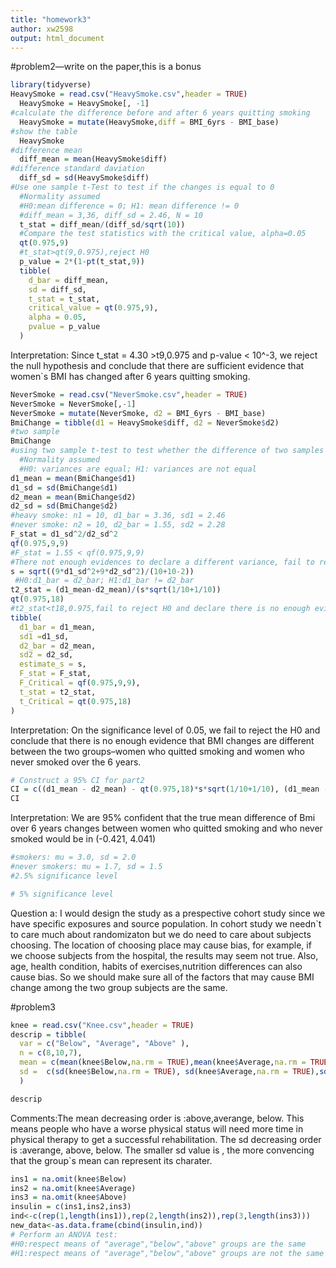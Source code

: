 ```yaml
---
title: "homework3"
author: xw2598
output: html_document
---
```

#problem2---write on the paper,this is a bonus
```r
library(tidyverse)
HeavySmoke = read.csv("HeavySmoke.csv",header = TRUE)
  HeavySmoke = HeavySmoke[, -1] 
#calculate the difference before and after 6 years quitting smoking
  HeavySmoke = mutate(HeavySmoke,diff = BMI_6yrs - BMI_base)
#show the table 
  HeavySmoke
#difference mean
  diff_mean = mean(HeavySmoke$diff)
#difference standard daviation
  diff_sd = sd(HeavySmoke$diff)
#Use one sample t-Test to test if the changes is equal to 0
  #Normality assumed
  #H0:mean difference = 0; H1: mean difference != 0
  #diff_mean = 3,36, diff_sd = 2.46, N = 10
  t_stat = diff_mean/(diff_sd/sqrt(10))
  #Compare the test statistics with the critical value, alpha=0.05
  qt(0.975,9)
  #t_stat>qt(9,0.975),reject H0
  p_value = 2*(1-pt(t_stat,9))
  tibble(
    d_bar = diff_mean,
    sd = diff_sd,
    t_stat = t_stat,
    critical_value = qt(0.975,9),
    alpha = 0.05,
    pvalue = p_value
  )
```
Interpretation:
Since t_stat = 4.30 >t9,0.975 and p-value < 10^-3, we reject the null hypothesis and conclude that there are sufficient evidence that women`s BMI has changed after 6 years quitting smoking.

```r
NeverSmoke = read.csv("NeverSmoke.csv",header = TRUE) 
NeverSmoke = NeverSmoke[,-1]
NeverSmoke = mutate(NeverSmoke, d2 = BMI_6yrs - BMI_base)
BmiChange = tibble(d1 = HeavySmoke$diff, d2 = NeverSmoke$d2)
#two sample
BmiChange
#using two sample t-test to test whether the difference of two samples` changes is equal to 0 
  #Normality assumed
  #H0: variances are equal; H1: variances are not equal  
d1_mean = mean(BmiChange$d1)
d1_sd = sd(BmiChange$d1)
d2_mean = mean(BmiChange$d2)
d2_sd = sd(BmiChange$d2)
#heavy smoke: n1 = 10, d1_bar = 3.36, sd1 = 2.46
#never smoke: n2 = 10, d2_bar = 1.55, sd2 = 2.28
F_stat = d1_sd^2/d2_sd^2
qf(0.975,9,9)
#F_stat = 1.55 < qf(0.975,9,9)
#There not enough evidences to declare a different variance, fail to reject H0
s = sqrt((9*d1_sd^2+9*d2_sd^2)/(10+10-2))
 #H0:d1_bar = d2_bar; H1:d1_bar != d2_bar
t2_stat = (d1_mean-d2_mean)/(s*sqrt(1/10+1/10))
qt(0.975,18)
#t2_stat<t18,0.975,fail to reject H0 and declare there is no enough evidencethe two sample has different mean.
tibble(
  d1_bar = d1_mean,
  sd1 =d1_sd,
  d2_bar = d2_mean,
  sd2 = d2_sd,
  estimate_s = s,
  F_stat = F_stat,
  F_Critical = qf(0.975,9,9),
  t_stat = t2_stat,
  t_Critical = qt(0.975,18)
)
```
Interpretation: On the significance level of 0.05, we fail to reject the H0 and conclude that there is no enough evidence that BMI changes are different between the two groups--women who quitted smoking and women who never smoked over the 6 years.

```r
# Construct a 95% CI for part2
CI = c((d1_mean - d2_mean) - qt(0.975,18)*s*sqrt(1/10+1/10), (d1_mean - d2_mean) + qt(0.975,18)*s*sqrt(1/10+1/10)) 
CI
```
Interpretation: We are 95% confident that the true mean difference of Bmi over 6 years changes between women who quitted smoking and who never smoked would be in (-0.421, 4.041)

```r

#smokers: mu = 3.0, sd = 2.0
#never smokers: mu = 1.7, sd = 1.5
#2.5% significance level

# 5% significance level

```
Question a: 
I would design the study as a prespective cohort study since we have specific exposures and source population. 
In cohort study we needn`t to care much about randomizaton but we do need to care about subjects choosing. 
The location of choosing place may cause bias, for example, if we choose subjects from the hospital, the results may seem not true. Also, age, health condition, habits of exercises,nutrition differences can also cause bias. 
So we should make sure all of the factors that may cause BMI change among the two group subjects are the same.



#problem3
```r
knee = read.csv("Knee.csv",header = TRUE)
descrip = tibble(
  var = c("Below", "Average", "Above" ),
  n = c(8,10,7),
  mean = c(mean(knee$Below,na.rm = TRUE),mean(knee$Average,na.rm = TRUE),mean(knee$Above,na.rm = TRUE)),
  sd =  c(sd(knee$Below,na.rm = TRUE), sd(knee$Average,na.rm = TRUE),sd(knee$Above,na.rm = TRUE))
  )

descrip
```
Comments:The mean decreasing order is :above,averange, below. This means people who have a worse physical status will need more time in physical therapy to get a successful rehabilitation.
The sd decreasing order is :averange, above, below. The smaller sd value is , the more convencing that  the group`s mean can represent its charater.

```r
ins1 = na.omit(knee$Below)
ins2 = na.omit(knee$Average)
ins3 = na.omit(knee$Above)
insulin = c(ins1,ins2,ins3)
ind<-c(rep(1,length(ins1)),rep(2,length(ins2)),rep(3,length(ins3)))
new_data<-as.data.frame(cbind(insulin,ind))
# Perform an ANOVA test:
#H0:respect means of "average","below","above" groups are the same
#H1:respect means of "average","below","above" groups are not the same


```









